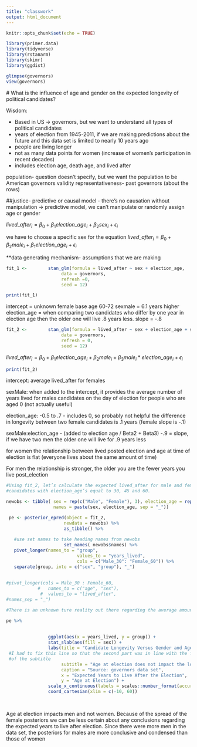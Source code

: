 ```yaml
---
title: "classwork"
output: html_document
---
```


```r
knitr::opts_chunk$set(echo = TRUE)

library(primer.data)
library(tidyverse) 
library(rstanarm)
library(skimr)
library(ggdist)
```


```r
glimpse(governors)
view(governors)
```

  #  What is the influence of age and gender on the expected longevity of political candidates?
  
  Wisdom:
  
  - Based in US -> governors, but we want to understand all types of political candidates
  - years of election from 1945-2011, if we are making predictions about the future and this data set is limited to nearly 10 years ago
  - people are living longer
  - not as many data points for women (increase of women's participation in recent decades)
  - includes election age, death age, and lived after
  
  population- question doesn't specify, but we want the population to be American governors
  validity
  representativeness- past governors (about the rows)
  
  ##justice- predictive or causal model
  - there's no causation without manipulation -> predictive model, we can't manipulate or randomly assign age or gender
  
  $lived\_after_{i} = \beta_0 + \beta_1 election\_age_{i} + \beta_2 sex_{i} +\epsilon_{i}$
  
  we have to choose a specific sex for the equation
  $lived\_after_{i} = \beta_0 + \beta_2 male_{i} + \beta_1 election\_age_{i}  +\epsilon_{i}$ 
  
  **data generating mechanism- assumptions that we are making

```r

fit_1 <-        stan_glm(formula = lived_after ~ sex + election_age,
                     data = governors,
                     refresh =0,
                     seed = 12)

print(fit_1)
```
   intercept = unknown female base age 60-72
   sexmale = 6.1 years higher 
  election_age = when comparing two candidates who differ by one year in election age then the older one will live .8 years less. slope = -.8
  
  
  
```r
fit_2 <-        stan_glm(formula = lived_after ~ sex + election_age + sex*election_age,
                     data = governors,
                     refresh = 0,
                     seed = 12)
```
$lived\_after_{i} = \beta_0 + \beta_1 election\_age_{i} + \beta_2 male_{i} +  \beta_3 male_{i}*election\_age_{i} + \epsilon_{i}$ 

```r
print(fit_2)
```
  
  intercept: average lived_after for females
  
  sexMale: when added to the intercept, it provides the average number of years lived for males candidates on the day of election for people who are aged 0 (not actually useful)
  
  election_age: -0.5 to .7 - includes 0, so probably not helpful 
  the difference in longevity between two female candidates is .1 years (female slope is -.1)
  
  sexMale:election_age - (added to election age / Beta2 + Beta3)
  -.9 = slope, if we have two men the older one will live for .9 years less
  
  for women the relationship between lived posted election and age at time of election is flat (everyone lives about the same amount of time)
  
  For men the relationship is stronger, the older you are the fewer years you live post_election
 
 
```r

#Using fit_2, let’s calculate the expected lived_after for male and female
#candidates with election_age’s equal to 30, 45 and 60.

newobs <- tibble( sex = rep(c("Male", "Female"), 3), election_age = rep(c(30, 45, 60), 2),
                  names = paste(sex, election_age, sep = "_"))

 pe <- posterior_epred(object = fit_2, 
                      newdata = newobs) %>% 
                      as_tibble() %>% 
   
   #use set names to take heading names from newobs
                      set_names( newobs$names) %>% 
   pivot_longer(names_to = "group",
                           values_to = "years_lived",
                           cols = c("Male_30": "Female_60")) %>% 
   separate(group, into = c("sex", "group"), "_")
 
 
#pivot_longer(cols = Male_30 : Female_60,
            #   names_to = c("age", "sex"),
             #  values_to = "lived_after",
#names_sep = "_")

#There is an unknown ture reality out there regarding the average amount of years men would live on averge after election. Here we have a posterior distribution for the average amount of year's lived after election for the age and sex specified. Each column includes 4,000 draws of possible average years that a person could have lived based on our model. 
```
 
```r
pe %>% 
  
    
                ggplot(aes(x = years_lived, y = group)) +
                stat_slab(aes(fill = sex)) +
                labs(title = "Candidate Longevity Versus Gender and Age at Election",
 #I had to fix this line so that the second part was in line with the first line
 #of the subtitle
                     subtitle = "Age at election does not impact the longevity of female candidates",
                     caption = "Source: governors data set",
                     x = "Expected Years to Live After the Election",
                     y = "Age at Election") +
                scale_x_continuous(labels = scales::number_format(accuracy = 1)) +
                coord_cartesian(xlim = c(-10, 60))
                                
  
```
 
 Age at election impacts men and not women. Because of the spread of the female posteriors we can be less certain about any conclusions regarding the expected years to live after election. Since there were more men in the data set, the posteriors for males are more conclusive and condensed than those of women